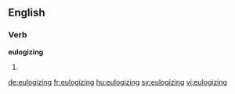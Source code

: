 ==English==

===Verb===
'''eulogizing'''

# {{present participle of|eulogize}}

[[de:eulogizing]]
[[fr:eulogizing]]
[[hu:eulogizing]]
[[sv:eulogizing]]
[[vi:eulogizing]]